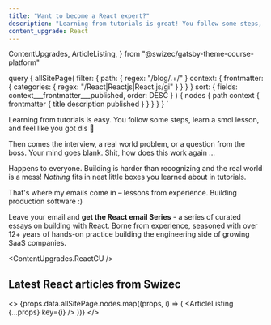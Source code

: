 ```yaml
---
title: "Want to become a React expert?"
description: "Learning from tutorials is great! You follow some steps, learn a smol lesson, and feel like you got this. Then you go into an interview, get a question from the boss, or encounter a new situation and o-oh."
content_upgrade: React
---
```


  ContentUpgrades,
  ArticleListing,
} from "@swizec/gatsby-theme-course-platform"

  query {
    allSitePage(
      filter: {
        path: { regex: "/blog/.+/" }
        context: {
          frontmatter: { categories: { regex: "/React|Reactjs|React.js/gi" } }
        }
      }
      sort: { fields: context___frontmatter___published, order: DESC }
    ) {
      nodes {
        path
        context {
          frontmatter {
            title
            description
            published
          }
        }
      }
    }
  }
`

Learning from tutorials is easy. You follow some steps, learn a smol lesson, and feel like you got dis 💪

Then comes the interview, a real world problem, or a question from the boss. Your mind goes blank. Shit, how does this work again ...

Happens to everyone. Building is harder than recognizing and the real world is a mess! _Nothing_ fits in neat little boxes you learned about in tutorials.

That's where my emails come in – lessons from experience. Building production software :)

Leave your email and **get the React email Series** - a series of curated essays on building with React. Borne from experience, seasoned with over 12+ years of hands-on practice building the engineering side of growing SaaS companies.

<ContentUpgrades.ReactCU />

## Latest React articles from Swizec

<>
  {props.data.allSitePage.nodes.map((props, i) => (
    <ArticleListing {...props} key={i} />
  ))}
</>
